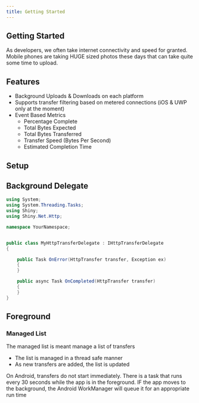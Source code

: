 ```yaml
---
title: Getting Started
---
```


## Getting Started 

As developers, we often take internet connectivity and speed for granted.  Mobile phones are taking HUGE sized photos these days that can take quite some time to upload.

## Features

* Background Uploads & Downloads on each platform
* Supports transfer filtering based on metered connections (iOS & UWP only at the moment)
* Event Based Metrics
  * Percentage Complete
  * Total Bytes Expected
  * Total Bytes Transferred
  * Transfer Speed (Bytes Per Second)
  * Estimated Completion Time

## Setup

<LibBuilder componentName="httptransfers" client:load />


## Background Delegate

```csharp
using System;
using System.Threading.Tasks;
using Shiny;
using Shiny.Net.Http;

namespace YourNamespace;


public class MyHttpTransferDelegate : IHttpTransferDelegate
{

    public Task OnError(HttpTransfer transfer, Exception ex) 
    {
    }

    public async Task OnCompleted(HttpTransfer transfer)
    {
    }
}

```


## Foreground

### Managed List

The managed list is meant manage a list of transfers

* The list is managed in a thread safe manner
* As new transfers are added, the list is updated


<Aside type="caution">
On Android, transfers do not start immediately.  There is a task that runs every 30 seconds while the app is in the foreground.
IF the app moves to the background, the Android WorkManager will queue it for an appropriate run time
</Aside>